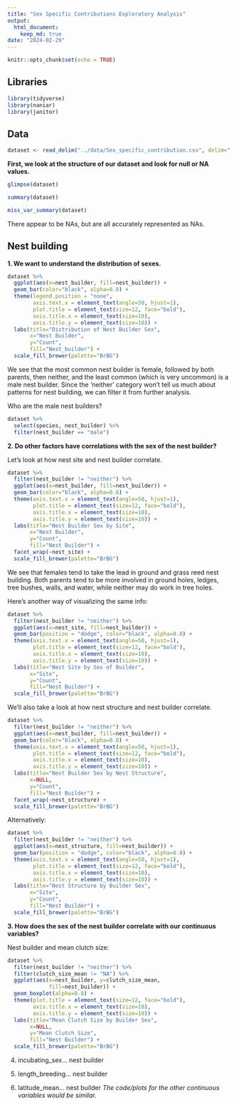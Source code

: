 ```yaml
---
title: "Sex Specific Contributions Exploratory Analysis"
output: 
  html_document: 
    keep_md: true
date: "2024-02-29"
---
```


```r
knitr::opts_chunk$set(echo = TRUE)
```

## Libraries

```r
library(tidyverse)
library(naniar)
library(janitor)
```

## Data

```r
dataset <- read_delim("../data/Sex_specific_contribution.csv", delim=";") %>% clean_names()
```


**First, we look at the structure of our dataset and look for null or NA values.**

```r
glimpse(dataset)
```

```r
summary(dataset)
```

```r
miss_var_summary(dataset)
```

There appear to be NAs, but are all accurately represented as NAs. 

## Nest building

**1. We want to understand the distribution of sexes.** 

```r
dataset %>% 
  ggplot(aes(x=nest_builder, fill=nest_builder)) + 
  geom_bar(color="black", alpha=0.8) + 
  theme(legend.position = "none",
        axis.text.x = element_text(angle=50, hjust=1),
        plot.title = element_text(size=12, face="bold"),
        axis.title.x = element_text(size=10),
        axis.title.y = element_text(size=10)) +
  labs(title="Distribution of Nest Builder Sex",
       x="Nest Builder", 
       y="Count",
       fill="Nest_builder") + 
  scale_fill_brewer(palette="BrBG")
```

We see that the most common nest builder is female, followed by both parents, then neither, and the least common (which is very uncommon) is a male nest builder. Since the 'neither' category won't tell us much about patterns for nest building, we can filter it from further analysis.

Who are the male nest builders?
```r
dataset %>% 
  select(species, nest_builder) %>% 
  filter(nest_builder == "male")
```

**2. Do other factors have correlations with the sex of the nest builder?**

Let's look at how nest site and nest builder correlate.

```r
dataset %>%
  filter(nest_builder != "neither") %>% 
  ggplot(aes(x=nest_builder, fill=nest_builder)) + 
  geom_bar(color="black", alpha=0.8) +
  theme(axis.text.x = element_text(angle=50, hjust=1),
        plot.title = element_text(size=12, face="bold"),
        axis.title.x = element_text(size=10),
        axis.title.y = element_text(size=10)) +
  labs(title="Nest Builder Sex by Site",
       x="Nest Builder", 
       y="Count",
       fill="Nest Builder") + 
  facet_wrap(~nest_site) + 
  scale_fill_brewer(palette="BrBG")
```

We see that females tend to take the lead in ground and grass reed nest building. Both parents tend to be more involved in ground holes, ledges, tree bushes, walls, and water, while neither may do work in tree holes. 

Here's another way of visualizing the same info:

```r
dataset %>% 
  filter(nest_builder != "neither") %>% 
  ggplot(aes(x=nest_site, fill=nest_builder)) +
  geom_bar(position = "dodge", color="black", alpha=0.8) +
  theme(axis.text.x = element_text(angle=50, hjust=1),
        plot.title = element_text(size=12, face="bold"),
        axis.title.x = element_text(size=10),
        axis.title.y = element_text(size=10)) +
  labs(title="Nest Site by Sex of Builder",
       x="Site", 
       y="Count",
       fill="Nest Builder") +
  scale_fill_brewer(palette="BrBG")
```

We'll also take a look at how nest structure and nest builder correlate.

```r
dataset %>% 
  filter(nest_builder != "neither") %>% 
  ggplot(aes(x=nest_builder, fill=nest_builder)) + 
  geom_bar(color="black", alpha=0.8) +
  theme(axis.text.x = element_text(angle=50, hjust=1),
        plot.title = element_text(size=12, face="bold"),
        axis.title.x = element_text(size=10),
        axis.title.y = element_text(size=10)) +
  labs(title="Nest Builder Sex by Nest Structure",
       x=NULL, 
       y="Count",
       fill="Nest Builder") + 
  facet_wrap(~nest_structure) + 
  scale_fill_brewer(palette="BrBG")
```

Alternatively:
```r
dataset %>% 
  filter(nest_builder != "neither") %>% 
  ggplot(aes(x=nest_structure, fill=nest_builder)) +
  geom_bar(position = "dodge", color="black", alpha=0.8) +
  theme(axis.text.x = element_text(angle=50, hjust=1),
        plot.title = element_text(size=12, face="bold"),
        axis.title.x = element_text(size=10),
        axis.title.y = element_text(size=10)) +
  labs(title="Nest Structure by Builder Sex",
       x="Site", 
       y="Count",
       fill="Nest Builder") +
  scale_fill_brewer(palette="BrBG")
```

**3. How does the sex of the nest builder correlate with our continuous variables?**

Nest builder and mean clutch size:

```r
dataset %>% 
  filter(nest_builder != "neither") %>%
  filter(clutch_size_mean != "NA") %>% 
  ggplot(aes(x=nest_builder, y=clutch_size_mean, 
             fill=nest_builder)) +
  geom_boxplot(alpha=0.8) +
  theme(plot.title = element_text(size=12, face="bold"),
        axis.title.x = element_text(size=10),
        axis.title.y = element_text(size=10)) +
  labs(title="Mean Clutch Size by Builder Sex",
       x=NULL, 
       y="Mean Clutch Size",
       fill="Nest Builder") +
  scale_fill_brewer(palette="BrBG")
```

4. incubating_sex... nest builder

5. length_breeding...  nest builder 

6. latitude_mean...  nest builder
_The code/plots for the other continuous variables would be similar._